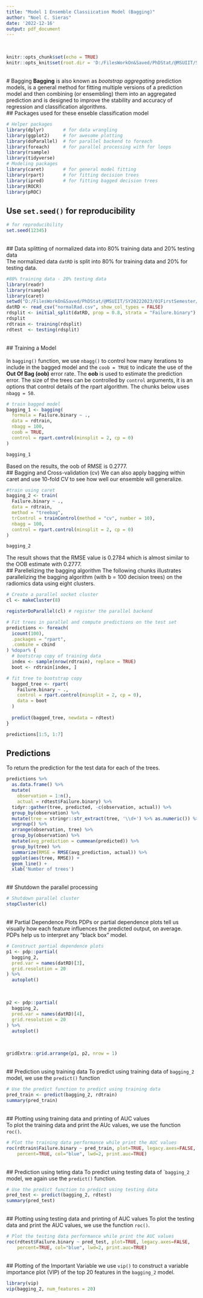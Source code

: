 ---
title: "Model 1 Ensemble Classiication Model (Bagging)"
author: "Noel C. Sieras"
date: '2022-12-16'
output: pdf_document
---
\
```{r setup, include=FALSE}
knitr::opts_chunk$set(echo = TRUE)
knitr::opts_knit$set(root.dir = 'D:/FilesWorkOn&Saved/PhDStat/@MSUIIT/SY20222023/01FirstSemester/STT225_StatisticalComputing1/04FinalProject/02Dataset')
```
\
# Bagging
**Bagging** is also known as *bootstrap aggregating * prediction models, is a general method for fitting multiple versions of a prediction model and then combining (or ensembling) them into an aggregated prediction and is designed to improve the stability and accuracy of regression and classification algorithms.
\
## Packages used for these enseble classification model
```{r}
# Helper packages
library(dplyr)       # for data wrangling
library(ggplot2)     # for awesome plotting
library(doParallel)  # for parallel backend to foreach
library(foreach)     # for parallel processing with for loops
library(rsample)
library(tidyverse)
# Modeling packages
library(caret)       # for general model fitting
library(rpart)       # for fitting decision trees
library(ipred)       # for fitting bagged decision trees
library(ROCR)
library(pROC)
```

## Use `set.seed()` for reproducibility
```{r}
# for reproducibility
set.seed(12345)  
```
\
## Data splitting of normalized data into 80% training data and 20% testing data
\
The normalized data `datRD` is split into 80% for training data and 20% for testing data.
```{r}
#80% training data - 20% testing data
library(readr)
library(rsample)
library(caret)
setwd("D:/FilesWorkOn&Saved/PhDStat/@MSUIIT/SY20222023/01FirstSemester/STT225_StatisticalComputing1/04FinalProject/02Dataset")
datRD <- read_csv("normalRad.csv", show_col_types = FALSE)
rdsplit <- initial_split(datRD, prop = 0.8, strata = "Failure.binary")
rdsplit
rdtrain <- training(rdsplit)
rdtest  <- testing(rdsplit)
```
\
## Training a Model  
\
In `bagging()` function, we use `nbagg()` to control how many iterations to include in the bagged model and the `coob = TRUE` to indicate the use of the **Out Of Bag (oob)** error rate. The **oob** is used to estimate the prediction error. The size of the trees can be controlled by `control` arguments, it is an options that control details of the rpart algorithm. The chunks below uses `nbagg = 50`.
```{r}
# train bagged model
bagging_1 <- bagging(
  formula = Failure.binary ~ .,
  data = rdtrain,
  nbagg = 100,  
  coob = TRUE,
  control = rpart.control(minsplit = 2, cp = 0)
)

bagging_1
```
Based on the results, the oob of RMSE is 0.2777.
\
## Bagging and Cross-validation (cv)
We can also apply bagging within caret and use 10-fold CV to see how well our ensemble will generalize.
```{r, warning=FALSE}
#train using caret
bagging_2 <- train(
  Failure.binary ~ .,
  data = rdtrain,
  method = "treebag",
  trControl = trainControl(method = "cv", number = 10),
  nbagg = 100,  
  control = rpart.control(minsplit = 2, cp = 0)
)

bagging_2
```
The result shows that the RMSE value is 0.2784 which is almost similar to the OOB estimate with 0.2777.
\
## Parellelizing the bagging algorithm
The following chunks illustrates parallelizing the bagging algorithm (with b = 100 decision trees) on the radiomics data using eight clusters.
```{r}
# Create a parallel socket cluster
cl <- makeCluster(8)

registerDoParallel(cl) # register the parallel backend

# Fit trees in parallel and compute predictions on the test set
predictions <- foreach(
  icount(100), 
  .packages = "rpart", 
  .combine = cbind
) %dopar% {
  # bootstrap copy of training data
  index <- sample(nrow(rdtrain), replace = TRUE)
  boot <- rdtrain[index, ]

# fit tree to bootstrap copy
  bagged_tree <- rpart(
    Failure.binary ~ ., 
    control = rpart.control(minsplit = 2, cp = 0),
    data = boot
  ) 
  
  predict(bagged_tree, newdata = rdtest)
}

predictions[1:5, 1:7]
```

## Predictions
To return the prediction for the test data for each of the trees. 
```{r}
predictions %>%
  as.data.frame() %>%
  mutate(
    observation = 1:n(),
    actual = rdtest$Failure.binary) %>%
  tidyr::gather(tree, predicted, -c(observation, actual)) %>%
  group_by(observation) %>%
  mutate(tree = stringr::str_extract(tree, '\\d+') %>% as.numeric()) %>%
  ungroup() %>%
  arrange(observation, tree) %>%
  group_by(observation) %>%
  mutate(avg_prediction = cummean(predicted)) %>%
  group_by(tree) %>%
  summarize(RMSE = RMSE(avg_prediction, actual)) %>%
  ggplot(aes(tree, RMSE)) +
  geom_line() +
  xlab('Number of trees')
```
\
## Shutdown the parallel processing
```{r}
# Shutdown parallel cluster
stopCluster(cl)
```
\
## Partial Dependence Plots
PDPs or partial dependence plots tell us visually how each feature influences the predicted output, on average. PDPs help us to interpret any “black box” model.
```{r}
# Construct partial dependence plots
p1 <- pdp::partial(
  bagging_2, 
  pred.var = names(datRD)[3],
  grid.resolution = 20
) %>% 
  autoplot()
```
\
```{r}
p2 <- pdp::partial(
  bagging_2, 
  pred.var = names(datRD)[4], 
  grid.resolution = 20
) %>% 
  autoplot()
```
\
```{r}
gridExtra::grid.arrange(p1, p2, nrow = 1)

```
\
## Prediction using training data 
To predict using training data of `bagging_2` model, we use the `predict()` function
```{r}
# Use the predict function to predict using training data
pred_train <- predict(bagging_2, rdtrain)
summary(pred_train)
```
\
## Plotting using training data and printing of AUC values  
To plot the training data and print the AUc values, we use the function `roc()`.
```{r}
# Plot the training data performance while print the AUC values
roc(rdtrain$Failure.binary ~ pred_train, plot=TRUE, legacy.axes=FALSE, 
    percent=TRUE, col="blue", lwd=2, print.auc=TRUE)

```
\
## Prediction using teting data 
To predict using testing data of ``bagging_2` model, we again use the `predict()` function.
```{r}
# Use the predict function to predict using testing data
pred_test <- predict(bagging_2, rdtest)
summary(pred_test)
```
\
## Plotting using testing data and printing of AUC values
To plot the testing data and print the AUC values, we use the function `roc()`.
```{r}
# Plot the testing data performance while print the AUC values
roc(rdtest$Failure.binary ~ pred_test, plot=TRUE, legacy.axes=FALSE, 
    percent=TRUE, col="blue", lwd=2, print.auc=TRUE)

```
\
## Plotting of the Important Variable
we use `vip()` to construct a variable importance plot (VIP) of the top 20 features in the `bagging_2` model.
```{r}
library(vip)
vip(bagging_2, num_features = 20)
```
